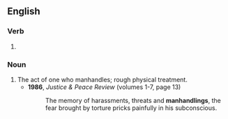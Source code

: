 ==English==

===Verb===
{{head|en|verb form}}

# {{present participle of|en|manhandle|nocat=1}}

===Noun===
{{en-noun}}

# The act of one who manhandles; rough physical treatment.
#* '''1986''', ''Justice & Peace Review'' (volumes 1-7, page 13)
#*: The memory of harassments, threats and '''manhandlings''', the fear brought by torture pricks painfully in his subconscious.